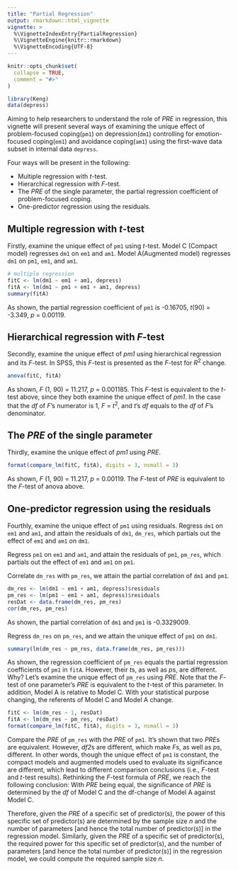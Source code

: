 ```yaml
---
title: "Partial Regression"
output: rmarkdown::html_vignette
vignette: >
  %\VignetteIndexEntry{PartialRegression}
  %\VignetteEngine{knitr::rmarkdown}
  %\VignetteEncoding{UTF-8}
---
```


```r
knitr::opts_chunk$set(
  collapse = TRUE,
  comment = "#>"
)
```

```r
library(Keng)
data(depress)
```

Aiming to help researchers to understand the role of *PRE* in regression, this vignette will present several ways of examining the unique effect of problem-focused coping(`pm1`) on depression(`dm1`) controlling for emotion-focused coping(`em1`) and avoidance coping(`am1`) using the first-wave data subset in internal data `depress`.

Four ways will be present in the following: 

- Multiple regression with *t*-test.
- Hierarchical regression with *F*-test.
- The *PRE* of the single parameter, the partial regression coefficient of problem-focused coping.
- One-predictor regression using the residuals.

## Multiple regression with *t*-test

Firstly, examine the unique effect of `pm1` using *t*-test. Model C (Compact model) regresses `dm1` on `em1` and `am1`. Model A(Augmented model) regresses `dm1` on `pm1`, `em1`, and `am1`. 

```r
# multiple regression
fitC <- lm(dm1 ~ em1 + am1, depress)
fitA <- lm(dm1 ~ pm1 + em1 + am1, depress)
summary(fitA)
```
As shown, the partial regression coefficient of `pm1` is -0.16705, *t*(90) = -3.349, *p* = 0.00119.

## Hierarchical regression with *F*-test

Secondly, examine the unique effect of *pm1* using hierarchical regression and its *F*-test. In SPSS, this *F*-test is presented as the *F*-test for *R*^2^ change.

```r
anova(fitC, fitA)
```
As shown, *F* (1, 90) = 11.217, *p* = 0.001185. This *F*-test is equivalent to the *t*-test above, since they both examine the unique effect of *pm1*. In the case that the *df* of *F*'s numerator is 1, *F* = *t*^2^, and *t*'s *df* equals to the *df* of *F*'s denominator.

## The *PRE* of the single parameter

Thirdly, examine the unique effect of *pm1* using *PRE*.

```r
format(compare_lm(fitC, fitA), digits = 3, nsmall = 3)
```
As shown, *F* (1, 90) = 11.217, *p* = 0.00119. The *F*-test of *PRE* is equivalent to the *F*-test of anova above.

## One-predictor regression using the residuals

Fourthly, examine the unique effect of `pm1` using residuals. Regress `dm1` on `em1` and `am1`, and attain the residuals of `dm1`, `dm_res`, which partials out the effect of `em1` and `am1` on `dm1`. 

Regress `pm1` on `em1` and `am1`, and attain the residuals of `pm1`, `pm_res`, which partials out the effect of `em1` and `am1` on `pm1`. 

Correlate `dm_res` with `pm_res`, we attain the partial correlation of `dm1` and `pm1`.

```r
dm_res <- lm(dm1 ~ em1 + am1, depress)$residuals
pm_res <- lm(pm1 ~ em1 + am1, depress)$residuals
resDat <- data.frame(dm_res, pm_res)
cor(dm_res, pm_res)
```
As shown, the partial correlation of `dm1` and `pm1` is -0.3329009.

Regress `dm_res` on `pm_res`, and we attain the unique effect of `pm1` on `dm1`.

```r
summary(lm(dm_res ~ pm_res, data.frame(dm_res, pm_res)))
```

As shown, the regression coefficient of `pm_res` equals the partial regression coefficients of `pm1` in `fitA`. However, their *t*s, as well as *p*s, are different. Why? Let's examine the unique effect of `pm_res` using *PRE*. Note that the *F*-test of one parameter's *PRE* is equivalent to the *t*-test of this parameter. In addition, Model A is relative to Model C. With your statistical purpose changing, the referents of Model C and Model A change.

```r
fitC <- lm(dm_res ~ 1, resDat)
fitA <- lm(dm_res ~ pm_res, resDat)
format(compare_lm(fitC, fitA), digits = 3, nsmall = 3)
```

Compare the *PRE* of `pm_res` with the *PRE* of `pm1`. It's shown that two *PRE*s are equivalent. However, *df2*s are different, which make *F*s, as well as *p*s, different. In other words, though the unique effect of `pm1` is constant, the compact models and augmented models used to evaluate its significance are different, which lead to different comparison conclusions (i.e., *F*-test and *t*-test results). Rethinking the *F*-test formula of *PRE*, we reach the following conclusion: With *PRE* being equal, the significance of *PRE* is determined by the *df* of Model C and the df-change of Model A against Model C. 

Therefore, given the *PRE* of a specific set of predictor(s), the power of this specific set of predictor(s) are determined by the sample size *n* and the number of parameters [and hence the total number of predictor(s)] in the regression model. Similarly, given the *PRE* of a specific set of predictor(s), the required power for this specific set of predictor(s), and the number of parameters [and hence the total number of predictor(s)] in the regression model, we could compute the required sample size *n*.
